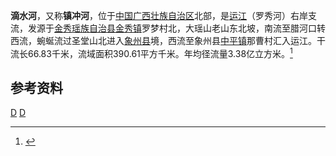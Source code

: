 {{Infobox River
  | river_name      =滴水河
  | image_name      = 
  | image_size      = 
  | caption         = 
  | origin          = [[广西壮族自治区|广西壮族自治区]][[金秀瑶族自治县|金秀瑶族自治县]][[金秀镇|金秀镇]]罗梦村北
  | mouth           = 广西壮族自治区[[象州县|象州县]][[中平镇_(象州县)|中平镇]]那曹村[[运江|运江]]{{coord|24|01|42|N|109|55|10|E}}
  | basin_countries = 广西金秀县、鹿寨县、象州县
  | length          = 66.83 km
  | elevation       = 
  | mouth_elevation = 
  | discharge       = 
  | watershed       = 390.61 km<sup>2</sup>
}}
'''滴水河'''，又称'''镇冲河'''，位于[[中国|中国]][[广西壮族自治区|广西壮族自治区]]北部，是[[运江|运江]]（罗秀河）右岸支流，发源于[[金秀瑶族自治县|金秀瑶族自治县]][[金秀镇|金秀镇]]罗梦村北，大瑶山老山东北坡，南流至腊河口转西流，蜿蜒流过圣堂山北进入[[象州县|象州县]]境，西流至象州县[[中平镇_(象州县)|中平镇]]那曹村汇入运江。干流长66.83千米，流域面积390.61平方千米。年均径流量3.38亿立方米。<ref name="中国河湖大典">{{cite book zh |author=《[[中国河湖大典|中国河湖大典]]》编纂委员会 |title=《中国河湖大典·珠江卷》 |format=M|edition=1 |location=北京 |publisher=中国水利水电出版社 |date=2013年1月 |pages=122页 |id= ISBN 978-7-5170-0561-2}}</ref>

==参考资料==
{{reflist}}

[[Category:柳江水系|D]]
[[Category:广西河流|D]]